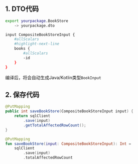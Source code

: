 
## 1. DTO代码

```sh
export yourpackage.BookStore
    -> yourpackage.dto

input CompositeBookStoreInput {
    #allScalars
    #highlight-next-line
    books {
        #allScalars
        -id
    }
}
```

编译后，将会自动生成Java/Kotlin类型`BookInput`

## 2. 保存代码

<Tabs groupId="language">
<TabItem value="java" label="Java">

```java
@PutMapping
public int saveBookStore(CompositeBookStoreInput input) {
    return sqlClient
        .save(input)
        .getTotalAffectedRowCount();
}
```

</TabItem>
<TabItem value="kotlin" label="Kotlin">

```kotlin
@PutMapping
fun saveBookStore(input: CompositeBookStoreInput): Int =
    sqlClient
        .save(input)
        .totalAffectedRowCount
```

</TabItem>
</Tabs>